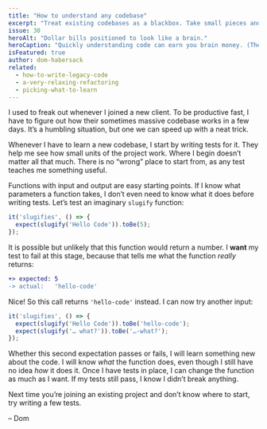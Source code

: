 ```yaml
---
title: "How to understand any codebase"
excerpt: "Treat existing codebases as a blackbox. Take small pieces and write tests for them to understand a project’s inner workings step by step."
issue: 30
heroAlt: "Dollar bills positioned to look like a brain."
heroCaption: "Quickly understanding code can earn you brain money. (These are dollar bills.)"
isFeatured: true
author: dom-habersack
related:
  - how-to-write-legacy-code
  - a-very-relaxing-refactoring
  - picking-what-to-learn
---
```

I used to freak out whenever I joined a new client. To be productive fast, I have to figure out how their sometimes massive codebase works in a few days. It’s a humbling situation, but one we can speed up with a neat trick.

Whenever I have to learn a new codebase, I start by writing tests for it. They help me see how small units of the project work. Where I begin doesn’t matter all that much. There is no “wrong” place to start from, as any test teaches me something useful.

Functions with input and output are easy starting points. If I know what parameters a function takes, I don’t even need to know what it does before writing tests. Let’s test an imaginary `slugify` function:

```js
it('slugifies', () => {
  expect(slugify('Hello Code')).toBe(5);
});
```

It is possible but unlikely that this function would return a number. I **want** my test to fail at this stage, because that tells me what the function _really_ returns:

```diff
+> expected: 5
-> actual:   'hello-code'
```

Nice! So this call returns `'hello-code'` instead. I can now try another input:

```js
it('slugifies', () => {
  expect(slugify('Hello Code')).toBe('hello-code');
  expect(slugify('… what?')).toBe('…-what?');
});
```

Whether this second expectation passes or fails, I will learn something new about the code. I will know _what_ the function does, even though I still have no idea _how_ it does it. Once I have tests in place, I can change the function as much as I want. If my tests still pass, I know I didn’t break anything.

Next time you’re joining an existing project and don’t know where to start, try writing a few tests.

– Dom
